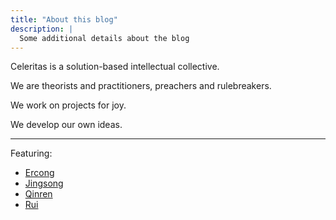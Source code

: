 ```yaml
---
title: "About this blog"
description: |
  Some additional details about the blog
---
```


Celeritas is a solution-based intellectual collective.

We are theorists and practitioners, preachers and rulebreakers.

We work on projects for joy.

We develop our own ideas.

***

Featuring:

- [Ercong](https://github.com/ErcongLuo)
- [Jingsong](https://github.com/jingshenSN2)
- [Qinren](https://github.com/QinrenZhou)
- [Rui](https://github.com/rexarski)